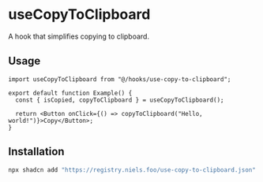 
# useCopyToClipboard

A hook that simplifies copying to clipboard.

## Usage

```tsx
import useCopyToClipboard from "@/hooks/use-copy-to-clipboard";

export default function Example() {
  const { isCopied, copyToClipboard } = useCopyToClipboard();

  return <Button onClick={() => copyToClipboard("Hello, world!")}>Copy</Button>;
}
```

## Installation

```bash
npx shadcn add "https://registry.niels.foo/use-copy-to-clipboard.json"
```

<Source name="use-copy-to-clipboard" />
